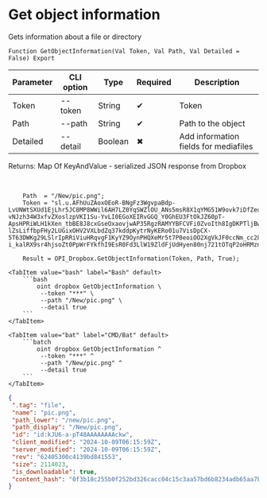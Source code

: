 ﻿---
sidebar_position: 1
---


# Get object information
 Gets information about a file or directory



`Function GetObjectInformation(Val Token, Val Path, Val Detailed = False) Export`

  | Parameter | CLI option | Type | Required | Description |
  |-|-|-|-|-|
  | Token | --token | String | &#x2714; | Token |
  | Path | --path | String | &#x2714; | Path to the object |
  | Detailed | --detail | Boolean | &#x2716; | Add information fields for mediafiles |

  
  Returns:  Map Of KeyAndValue - serialized JSON response from Dropbox

<br/>




```bsl title="1C:Enterprise/OneScript code example"
    Path  = "/New/pic.png";
    Token = "sl.u.AFhUuZAoxOEoR-BNgFz3WgvpaBdp-LvUNWtSXUd1EjLhr5JC8MP8WWil6AH7LZ0YqSWZlOU_ANs5msR8X1qYMG51W9ovk7iDfZeu87zgS_6TXXHSiG5VIzwSEuZq58vMCIgI-vNJzh34W3xfvZXoslzpVKI1Su-YvLI0EGoXEIRvGGQ_Y0GhEU3FtOkJZ60pT-ApsHPRiWLH1kXen_tbBE8J8cxGseOxaovjwAP35RgzRAMYYBFCVFi0ZvoIth8IgDKPTljBwrRq3MtB2D0m9adjWyqPWMFfyJT4Emt7YMX3slfS6jczuIerjUDFAMHhmMsaoQtsABPE9FQ_rA4rUDEy4u_aXxkpgPma443t1AzPLgRZLdhI_dLWSEpYifltZ405YAKo4wHLUWdb6ptTZ8b-lZsLiffbpFHy2LUGixOHV2VXLbdZq37kddpKytrNyKERo01u7VisDpCX-5T63DWKg29LSlrIpRRiViuHRqvgF1KyYZ9OynPHQXeMr5t7P0eoiOO2XgVkJF0ccNm_cc28a4ExwSEiv6dniosf5BR0E2H83i97EwIzileWHy5ErcaV7eiINcrJYQGZje1i-i_kalRX9sr4hjsoZt0PpWrFYkfhI9EsR0Fd3LlW19ZldFjUdHyen80nj721tOTqP2oHRMznEZC1HRzCyk_pidlME2VUJ9VVcRRzvrbHxpCHQDMwA7s4rpnskCPa91mznWFI_PW1j3H...";

    Result = OPI_Dropbox.GetObjectInformation(Token, Path, True);
```
 

 <Tabs>
  
    <TabItem value="bash" label="Bash" default>
        ```bash
            oint dropbox GetObjectInformation \
             --token "***" \
             --path "/New/pic.png" \
             --detail true
        ```
    </TabItem>
  
    <TabItem value="bat" label="CMD/Bat" default>
        ```batch
            oint dropbox GetObjectInformation ^
             --token "***" ^
             --path "/New/pic.png" ^
             --detail true
        ```
    </TabItem>
</Tabs>


```json title="Result"
{
 ".tag": "file",
 "name": "pic.png",
 "path_lower": "/new/pic.png",
 "path_display": "/New/pic.png",
 "id": "id:kJU6-a-pT48AAAAAAAAckw",
 "client_modified": "2024-10-09T06:15:59Z",
 "server_modified": "2024-10-09T06:15:59Z",
 "rev": "62405300c4139bd841553",
 "size": 2114023,
 "is_downloadable": true,
 "content_hash": "0f3b18c255b0f252bd326cacc04c15c3aa57bd6b8234adb65aa7bb2987a65492"
}
```
